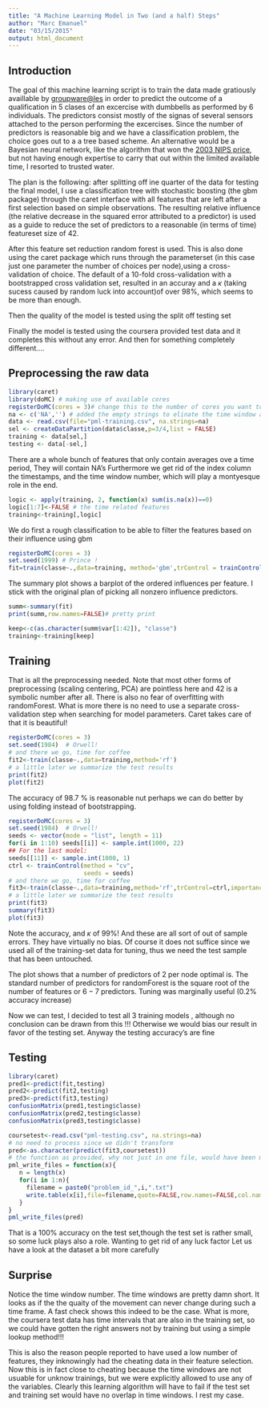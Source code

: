 ```yaml
---
title: "A Machine Learning Model in Two (and a half) Steps"
author: "Marc Emanuel"
date: "03/15/2015"
output: html_document
---
```

## Introduction

The goal  of this machine learning script is to train the data made gratiously availlable by [groupware@les](http://groupware.les.inf.puc-rio.br/har) in order to predict the outcome of a qualification in 5 clases of an excercise with dumbbells as performed by 6 individuals. The predictors consist mostly of the signas of several sensors attached to the person performing the excercises. Since the number of predictors is reasonable big and we have a classification problem, the choice goes out to a a tree based scheme. An alternative would be a Bayesian neural network, like the algorithm that won the [2003 NIPS price](http://clopinet.com/isabelle/Projects/NIPS2003/analysis.html), but not having enough expertise to carry that out within the limited available time, I resorted to trusted water.  

The plan is the following: after splitting off ine quarter of the data for testing the final model, I use a classification tree with stochastic boosting (the gbm package) through the caret interface with all features that are left after a first selection based on simple observations. 
The resulting relative influence (the relative decrease in the squared error attributed to a predictor) is used as a guide to reduce the set of predictors to a reasonable (in terms of time) featureset size of $42$.  

After this feature set reduction random forest is used. This is also done using the caret package which runs through the parameterset (in this case just one parameter the number of choices per node),using a cross-validation of choice. The default of a $10$-fold cross-validation with a bootstrapped cross validation set, resulted in an accuray and a $\kappa$ (taking sucess caused by random luck into account)of over $98\%$, which seems to be more than enough.

Then the quality of the model is tested using the split off testing set

Finally the model is tested using the coursera provided test data and it completes this without any error.  And then for something completely different....
 
## Preprocessing the raw data
```r

library(caret)
library(doMC) # making use of available cores
registerDoMC(cores = 3)# change this to the number of cores you want to use
na <- c('NA','') # added the empty strings to elinate the time window averages
data <- read.csv(file="pml-training.csv", na.strings=na)
sel <- createDataPartition(data$classe,p=3/4,list = FALSE)
training <- data[sel,]
testing <- data[-sel,]
```
There are a whole bunch of features that only contain averages ove a time period, They will contain NA's 
Furthermore we get rid of the index column the timestamps, and the time window number, which will play a montyesque role in the end. 

```r
logic <- apply(training, 2, function(x) sum(is.na(x))==0)
logic[1:7]<-FALSE # the time related features
training<-training[,logic]
```
We do first a rough classification to be able to filter the features based on their influence using gbm

```r
registerDoMC(cores = 3)
set.seed(1999) # Prince !
fit=train(classe~.,data=training, method='gbm',trControl = trainControl(verbose = FALSE))
```
The summary plot shows a barplot of the ordered influences per feature. I stick with the original plan of picking all nonzero influence predictors. 

```r
summ<-summary(fit)
print(summ,row.names=FALSE)# pretty print
```

```r
keep<-c(as.character(summ$var[1:42]), "classe")
training<-training[keep]
```

## Training
That is all the preprocessing needed. Note that most other forms of preprocessing (scaling centering, PCA) are pointless here and 42 is a symbolic number after all. There is also no fear of overfitting with randomForest. What is more there is no need to use a separate cross-validation step when searching for model parameters. Caret takes care of that it is beautiful! 

```r
registerDoMC(cores = 3)
set.seed(1984)  # Orwell!
# and there we go, time for coffee
fit2<-train(classe~.,data=training,method='rf')
# a little later we summarize the test results
print(fit2)
plot(fit2)
```

The accuracy of 98.7 % is reasonable nut perhaps we can do better by using folding instead of bootstrapping.
  
```r
registerDoMC(cores = 3)
set.seed(1984)  # Orwell!
seeds <- vector(mode = "list", length = 11)
for(i in 1:10) seeds[[i]] <- sample.int(1000, 22)
## For the last model:
seeds[[11]] <- sample.int(1000, 1)
ctrl <- trainControl(method = "cv", 
                     seeds = seeds)
# and there we go, time for coffee
fit3<-train(classe~.,data=training,method='rf',trControl=ctrl,importance = TRUE)
# a little later we summarize the test results
print(fit3)
summary(fit3)
plot(fit3)
```
Note the accuracy, and $\kappa$ of $99\%$! And these are all sort of out of sample errors. They have virtually no bias. Of course it does not suffice since we used all of the training-set data for tuning, thus we need the test sample that has been untouched.

The plot shows that a number of predictors of $2$ per node optimal is. The standard number of predictors for randomForest is the square root of the number of features or $6-7$ predictors. Tuning was marginally useful ($0.2\%$ accuracy increase)

Now we can test, I decided to test all 3 training models , although no conclusion can be drawn from this !!! Otherwise we would bias our result in favor of the testing set. Anyway the testing accuracy's are fine

## Testing

```r
library(caret)
pred1<-predict(fit,testing)
pred2<-predict(fit2,testing)
pred3<-predict(fit3,testing)
confusionMatrix(pred1,testing$classe)
confusionMatrix(pred2,testing$classe)
confusionMatrix(pred3,testing$classe)
```







```r
coursetest<-read.csv("pml-testing.csv", na.strings=na)
# no need to process since we didn't transform
pred<-as.character(predict(fit3,coursetest))
# the function as provided, why not just in one file, would have been more efficient
pml_write_files = function(x){
   n = length(x)
   for(i in 1:n){
     filename = paste0("problem_id_",i,".txt")
     write.table(x[i],file=filename,quote=FALSE,row.names=FALSE,col.names=FALSE)
   }
}
pml_write_files(pred)
```
That is a $100\%$ accuracy on the test set,though the test set is rather small, so some luck plays also a role. Wanting to get rid of any luck factor Let us have a look at the dataset a bit more carefully 

## Surprise
Notice the time window number. The time windows are pretty damn short. It looks as if the the quaity of the movement can never change during such a time frame. A fast check shows this indeed to be the case. What is more, the coursera test data has time intervals that are also in the training set, so we could have gotten the right answers not by training but using a simple lookup method!!!

This is also the reason people reported to have used a low number of features, they inknowingly had the cheating data in their feature selection.
Now this is in fact close to cheating because the time windows are not usuable for unknow trainings, but we were explicitly allowed to use any of the variables. Clearly this learning algorithm will have to fail if the test set and training set would have no overlap in time windows. I rest my case.